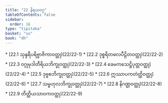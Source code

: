```yaml
---
title: "22 နိရယဝဂ္ဂ"
tableOfContents: false
sidebar:
  order: 16
type: "tipitaka"
basket: "su"
book: "dh"
---
```



<DynamicBreadcrumb />



<TableOfContents book="dh" section="22">
* [22.1 သုန္ဒရီပရိဗ္ဗာဇိကာဝတ္ထု](22/22-1)
* [22.2 ဒုစ္စရိတဖလပီဠိတဝတ္ထု](22/22-2)
* [22.3 ဝဂ္ဂုမုဒါတီရိယဘိက္ခုဝတ္ထု](22/22-3)
* [22.4 ခေမကသေဋ္ဌိပုတ္တဝတ္ထု](22/22-4)
* [22.5 ဒုဗ္ဗစဘိက္ခုဝတ္ထု](22/22-5)
* [22.6 ဣဿာပကတဲတ္ထိဝတ္ထု](22/22-6)
* [22.7 သမ္ဗဟုလဘိက္ခုဝတ္ထု](22/22-7)
* [22.8 နိဂဏ္ဌဝတ္ထု](22/22-8)
* [22.9 တိတ္ထိယသာဝကဝတ္ထု](22/22-9)
</TableOfContents>